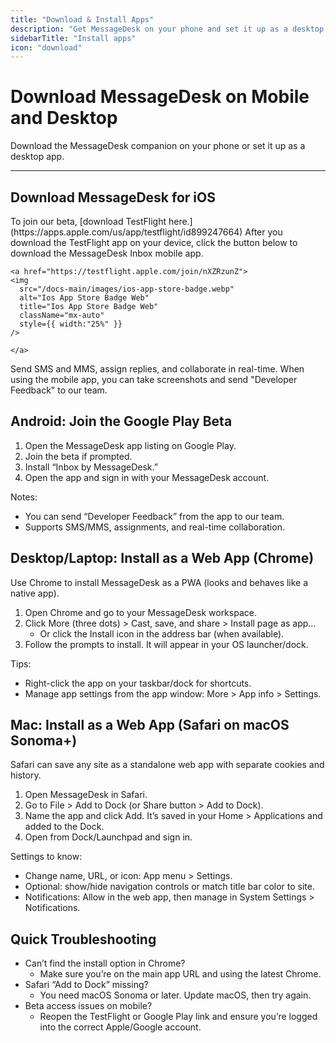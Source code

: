 ```yaml
---
title: "Download & Install Apps"
description: "Get MessageDesk on your phone and set it up as a desktop app. Fast to install. Easy to use."
sidebarTitle: "Install apps"
icon: "download"
---
```


# Download MessageDesk on Mobile and Desktop

Download the MessageDesk companion on your phone or set it up as a desktop app.

---

## Download MessageDesk for iOS

<Steps>
  <Step title="1. Download TestFlight App on iOS" icon="download" stepNumber={1}>
    To join our beta, [download TestFlight here.](https://apps.apple.com/us/app/testflight/id899247664)
  </Step>
  <Step title="2. Download MessageDesk App (Beta)" icon="download" stepNumber={2}>
    After you download the TestFlight app on your device, click the button below to download the MessageDesk Inbox mobile app.

    <a href="https://testflight.apple.com/join/nXZRzunZ">
    <img
      src="/docs-main/images/ios-app-store-badge.webp"
      alt="Ios App Store Badge Web"
      title="Ios App Store Badge Web"
      className="mx-auto"
      style={{ width:"25%" }}
    />

    </a>
  </Step>
  <Step title="3. Start Texting and Leave Feedback" icon="hand" stepNumber={3}>
    Send SMS and MMS, assign replies, and collaborate in real-time. When using the mobile app, you can take screenshots and send "Developer Feedback" to our team.
  </Step>
</Steps>

## Android: Join the Google Play Beta

1. Open the MessageDesk app listing on Google Play.
2. Join the beta if prompted.
3. Install “Inbox by MessageDesk.”
4. Open the app and sign in with your MessageDesk account.

Notes:

- You can send “Developer Feedback” from the app to our team.
- Supports SMS/MMS, assignments, and real-time collaboration.

## Desktop/Laptop: Install as a Web App (Chrome)

Use Chrome to install MessageDesk as a PWA (looks and behaves like a native app).

1. Open Chrome and go to your MessageDesk workspace.
2. Click More (three dots) \> Cast, save, and share \> Install page as app…
   - Or click the Install icon in the address bar (when available).
3. Follow the prompts to install. It will appear in your OS launcher/dock.

Tips:

- Right-click the app on your taskbar/dock for shortcuts.
- Manage app settings from the app window: More \> App info \> Settings.

## Mac: Install as a Web App (Safari on macOS Sonoma+)

Safari can save any site as a standalone web app with separate cookies and history.

1. Open MessageDesk in Safari.
2. Go to File \> Add to Dock (or Share button \> Add to Dock).
3. Name the app and click Add. It’s saved in your Home \> Applications and added to the Dock.
4. Open from Dock/Launchpad and sign in.

Settings to know:

- Change name, URL, or icon: App menu \> Settings.
- Optional: show/hide navigation controls or match title bar color to site.
- Notifications: Allow in the web app, then manage in System Settings \> Notifications.

## Quick Troubleshooting

- Can’t find the install option in Chrome?
  - Make sure you’re on the main app URL and using the latest Chrome.
- Safari “Add to Dock” missing?
  - You need macOS Sonoma or later. Update macOS, then try again.
- Beta access issues on mobile?
  - Reopen the TestFlight or Google Play link and ensure you’re logged into the correct Apple/Google account.